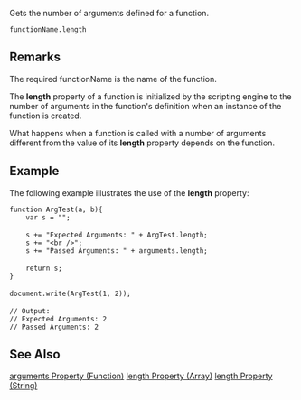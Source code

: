 Gets the number of arguments defined for a function.

 functionName.length
==Remarks==
The required functionName is the name of the function.

The '''length''' property of a function is initialized by the scripting engine to the number of arguments in the function's definition when an instance of the function is created.

What happens when a function is called with a number of arguments different from the value of its '''length''' property depends on the function.


==Example==
The following example illustrates the use of the '''length''' property:

 function ArgTest(a, b){
     var s = "";
 
     s += "Expected Arguments: " + ArgTest.length;
     s += "&lt;br /&gt;";
     s += "Passed Arguments: " + arguments.length;
 
     return s;
 }
 
 document.write(ArgTest(1, 2));
 
 // Output: 
 // Expected Arguments: 2
 // Passed Arguments: 2

==See Also==

              

              

              
[[javascript/Function/arguments|arguments Property (Function)]]
[[javascript/Array/length|length Property (Array)]]
[[javascript/String/length|length Property (String)]]
